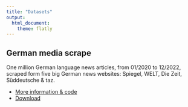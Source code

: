 ```yaml
---
title: "Datasets"
output: 
  html_document:
    theme: flatly
---
```


## German media scrape

One million German language news articles, from 01/2020 to 12/2022, scraped form five big German news websites: Spiegel, WELT, Die Zeit, Süddeutsche & taz. 

* [More information & code](https://www.github.com/kssrr/german-media-scrape)
* [Download](https://archive.org/download/german-media-scrape_202302/data.tar.gz)